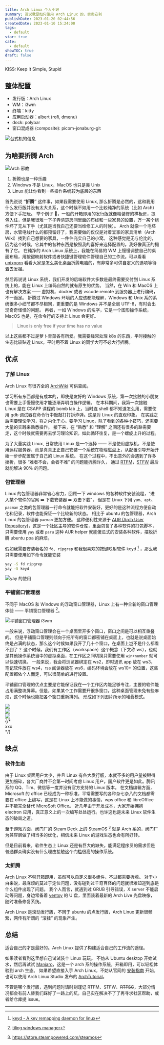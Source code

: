 ```yaml
---
title: Arch Linux 个人小记
summary: 说说我是如何使用 Arch Linux 的，卖卖安利
publishDate: 2023-01-20 02:44:56
createdDate: 2023-01-10 15:24:00
tags:
  - default
star: true
cate:
  - default
showTOC: true
draft: false
---
```


<Quote>KISS: Keep It Simple, Stupid</Quote>

## 整体配置

- 发行版：Arch Linux
- WM：i3wm
- 终端：kitty
- 应用启动器：albert (rofi, dmenu)
- dock: polybar
- 窗口混成器 (composite): picom-jonaburg-git

![台式机的信息](/image/2023-01-10-09-53-53.png)

## 为啥要折腾 Arch

<Dialog>
  为什么要折腾 Arch Linux 呢 ？🤔
  <br /> 用 Windows WSL 或者装个黑苹果，或者用 ubuntu，不香吗？
</Dialog>
<Dialog reverse="true">
  <p className="not-prose">
    <> 因为 </>
    <del>
      <a
        href="https://wiki.archlinux.org/title/Arch_is_the_best"
        className="text-nord-10 hover:underline dark:text-nord-9"
      >
        <>"Arch is the best!"</>
      </a>
    </del>
    <>，开玩笑的。</>
  </p>
</Dialog>

<div className="py-0.5"></div>

![Arch 邪教](/image/2023-01-10-10-33-57.png)

<Border>
  <ol>
    <li className=""> 折腾也是一种乐趣 </li>
    <li>Windows 不是 Linux，MacOS 也只是类 Unix</li>
    <li>Linux 能让你看到一些操作系统较为底层的东西 </li>
  </ol>
</Border>

首先说说 **“折腾”** 这件事，如果我需要使用 Linux, 那么折腾是必然的，这和我用什么发行版并没有太大关系，这个时候不如用一个比较纯净的系统（比如 Arch）方便下手把玩。
举个例子 🌰，一般的开箱即用的发行版就像精装修的样板房，提包入住，但是我很难一下子弄清楚房间里面的布线和一些家具的设置，万一某个组件坏了无从下手（尤其是当我自己还要当维修工人的时候）。
Arch 就像一个毛坯房，水管电线什么的都预留好了，我需要做的仅仅是对着宜家的家具清单（Arch Wiki）找到自己想要的家具，一件件充实自己的小窝。
这种感觉是无与伦比的，因为这个时候，它其中的各种东西是按照我的喜好来选择配置的，我好像真正的拥有了它。
在纯净的 Arch Linux 系统上，我能在简易的 WM 上慢慢调整自己的桌面布局，用按键映射软件或者快捷键管理软件管理自己的工作流，可以看看 [unixporn](https://www.reddit.com/r/unixporn/) 看看大家是怎么美化桌面折腾电脑的，有非常多可供自定义的选项等待着去发掘。

然后再说说 Linux 系统，我们开发的后端软件大多数是最终需要交付到 Linux 系统上的，能在 Linux 上编码自然的就有原生的优势。
当然，在 Win 和 MacOS 上也有解决方案 —— 虚拟机、docker 或者 vscode remote 到服务器上进行编码，不一而足。
折腾过 Windows 环境的人应该都能理解，Windows 和 Unix 系的系统很多小细节都不尽相同，更重要的是 Windows 并不是全局 UTF-8，有时会出现奇奇怪怪的问题。
再者，一如 Windows 的名字，它是一个图形操作系统，MacOS 也是，在命令行的支持上 Linux 会更好。

> Linux is only free if your time has no value

以上这些都不过是萝卜青菜各有所爱。我需要经常处理 k8s 的东西，平时接触的生态比较贴近 Linux，平时用不着 Linux 的同学大可不必大行折腾。

## 优点

### 了解 Linux

Arch Linux 有很齐全的 [ArchWiki][wiki] 可供查阅。

学习所有东西都是有成本的，即使是友好的 Windows 系统，第一次接触的小朋友也需要上手慢慢使用才能逐渐弄明白操作逻辑。
在本科期间，我第一次接触 Linux 是在 CSAPP 课程的 bomb lab 上，当时连 shell 都不知道怎么用，需要使用 gdb 调试器在命令行中敲敲打打拆炸弹。这是对 Linux 的直观印象。
在实践之后需要理论学习，将之内化于心。要学习 Linux，除了看到的各种小技巧，还需要大量的实践来熟悉操作。
接下来，在 “熟悉” 和 “理解” 之间还有很多的路需要走，这个时候就需要再去学习理论知识，如此循环往复，是一个螺旋上升的过程。

为了大量实践 Linux, 日常使用 Linux 是一个选择 —— 不是使用虚拟机，不是使用远程服务器，而是真真正正自己安装一个系统在物理磁盘上，从配置引导开始开始一步步配置属于自己的 Linux 系统。
在这个过程中，不出意外的会遇到了许多挫折，很多 “难者不会，会者不难” 的问题能折腾许久，
通过 [RTFM][rtfm]，[STFW][stfw] 最后就能解决 90% 的问题。

<Dialog reverse="true">
  Read The ~~F\*\*king~~ Friendly Manual. <br /> Search The ~~F\*\*king~~
  Friendly Web.
</Dialog>
<Dialog>OK, fine.</Dialog>

[wiki]: https://wiki.archlinux.org/
[rtfm]: https://en.wikipedia.org/wiki/RTFM
[stfw]: https://en.wiktionary.org/wiki/STFW

### 包管理器

Linux 的包管理器非常省心省力，回顾一下 windows 的各种软件安装流程，“进入某个软件的官网 ➡️ 下载安装器 ➡️ 双击下载”，
但是在 Linux 下用 `yum`、`apt`、`pacman` 之类的包管理器一行命令就能把软件安装好，更好的是这种流程方便自动化和记录，软件也能保证一个比较新的状态。
相比于 ubuntu 的包管理器，Arch Linux 的包管理器 `pacman` 更加方便。
这种便利性来源于 [AUR (Arch User Repository)](https://wiki.archlinux.org/title/Arch_User_Repository)，这是一个社区主导的软件仓库，里面包含了各种软件的打包脚本，
只需要使用 `yay` 或者 `paru` 这种 AUR helper 就能傻瓜式的安装各种软件，摆脱折腾 ubuntu ppa 的麻烦。

假如我需要安装著名的 `fd`、`ripgrep` 和我很喜欢的按键映射软件 keyd [^keyd] ，那么我只需要使用如下命令就能安装

```bash
yay -S fd ripgrep
yay -S keyd
```

![yay 的使用](/image/2023-01-16-17-13-41.png)

<Dialog reverse="true">
  顺带一提，Windows 现在也有 `scoop`、`chocolaty`、`winget` 这些包管理器了
</Dialog>

### 平铺窗口管理器

不同于 MacOS 和 Windows 的浮动窗口管理器，Linux 上有一种全新的窗口管理体验 —— 平铺窗口管理器 [^tilingwm]。

[^tilingwm]: [tiling windows manager](https://wiki.archlinux.org/title/Window_manager#Tiling_window_managers)

![平铺窗口管理器 i3wm](/image/linux.png)

一般来说，浮动窗口管理会在一个桌面里开多个窗口，窗口之间是可以相互重叠的。
但是平铺窗口管理则倾向于把所有的窗口都密铺在桌面上，也就是说桌面始终是占满的状态，那么这个时候如果我开了几十个窗口，在桌面上岂不是什么都看不到了？
这个时候，我们有工作区（workspace）这个概念（下文称 ws），也就是其他操作系统当中的虚拟桌面，在工作区之间切换只需要使用 `win+number` 就可以快速切换。
一般来说，我会将浏览器绑定在 ws2，即时通讯 app 放在 ws3，笔记软件放在 ws4，rss 阅读器放在 ws6，编码环境会放在 ws10+ 的位置，这些配置都依个人而定，可以很简单的进行设置。

平铺窗口管理的优点主要是它能保证我在一个工作区内能足够专注，主要的软件能占用满整块屏幕。但是，如果某个工作需要开很多窗口，这种桌面管理未免有些麻烦，这个时候也能把各个窗口重新排列。
形成如下列图片所示的堆叠模式。

<PhotoProvider>
  <div className="relative overflow-auto rounded-lg shadow-lg dark:bg-nord-0 dark:shadow-none">
    <div className="flex w-full snap-x snap-mandatory gap-8 overflow-x-auto py-0">
      <div className="last:pr-[calc (100%-21.5rem)] relative shrink-0 snap-center snap-normal scroll-ml-6 first:pl-6">
        <PhotoView src="/image/2023-01-18_03-54.png">
          <img
            src="/image/2023-01-18_03-54.png"
            className="relative w-80 shrink-0 cursor-pointer bg-white shadow-xl sm:w-[45rem]"
            draggable="false"
          />
        </PhotoView>
      </div>
      <div className="last:pr-[calc (100%-21.5rem)] relative shrink-0 snap-center snap-normal scroll-ml-6 first:pl-6">
        <PhotoView src="/image/2023-01-18_03-54_1.png">
          <img
            src="/image/2023-01-18_03-54_1.png"
            className="relative w-80 shrink-0 cursor-pointer bg-white shadow-xl sm:w-[45rem]"
            draggable="false"
          />
        </PhotoView>
      </div>
      <div className="relative shrink-0 snap-center snap-normal scroll-ml-6 first:pl-6 last:pr-6">
        <PhotoView src="/image/2023-01-18_03-54_2.png">
          <img
            src="/image/2023-01-18_03-54_2.png"
            className="relative w-80 shrink-0 cursor-pointer bg-white shadow-xl sm:w-[45rem]"
            draggable="false"
          />
        </PhotoView>
      </div>
      {/* <div className="absolute right-0 rotate-90 animate-bounce">xxx</div> */}
    </div>
  </div>
</PhotoProvider>

## 缺点

### 软件生态

由于 Linux 桌面用户太少，并且 Linux 有各大发行版，本就不多的用户量被掰得更加细碎，各大厂商并不会第一时间考虑 Linux 用户，国产软件更是如此。腾讯系的 QQ、Tim、微信等一度并没有官方支持的 Linux 版本。
在文档编辑方面，Microsoft 的 office 已经成为一种标准，平常需要写的各种杂七杂八的文档都需要在 office 上编写，这是在 Linux 上不能做的事情，wps office 和 libreOffice 并不能完全替代 MicroSoft Office。
近几年由于开发成本，大家开始拥抱 electron 应用，真正意义上的一次编写处处运行。也许这也是未来 Linux 软件生态的破局之道。

至于游戏方面，阀门厂的 Steam Deck 上的 SteamOS [^steamos] 就是 Arch 系的，阀门厂为兼容层做了相当多的优化，相信未来 Linux 的游戏生态也会有所好转。

[^steamos]: https://store.steampowered.com/steamos

但是目前看来，软件生态上 Linux 还是有巨大的缺失，能满足程序员的需求但是普通群众确实没有什么理由接触这个门槛很高的操作系统。

### 太折腾

Arch Linux 不够开箱即用，虽然可以自定义很多组件，不过都需要折腾。
对于小白来说，最麻烦的莫过于定位问题，没有碰到过千奇百怪的问题就很难知道到底是什么组件出现了问题。
我个人而言，就遇到过 GRUB 引导错误，X server 不能启动等问题，身边常备着 [ventoy](https://www.ventoy.net/cn/index.html) 的 U 盘，里面装着最新的 Arch Live 光盘映像，随时准备修复系统。

Arch Linux 是滚动发行版，不同于 ubuntu 的点发行版，Arch Linux 更新很频繁，网传有所谓的 “滚挂” 的现象产生。

## 总结

适合自己的才是最好的。Arch Linux 提供了构建适合自己的工作流的途径。

如果读者看到这里想自己试试装个 Linux 玩玩。
不妨从 Ubuntu desktop 开始试水，然后再试试 [Manjaro](https://manjaro.org/)，这是一个 arch 系的操作系统，开箱即用，可以轻松体验到 arch 生态。
如果希望直接入手 Arch Linux，不妨从官网的 [安装指南](https://wiki.archlinux.org/title/Installation_guide) 开始，也可以使用 Arch Linux Studio 发布的 [ArchTutorial](https://archlinuxstudio.github.io/ArchLinuxTutorial/#/)。

不管是哪个发行版，遇到问题时请时刻谨记 RTFM、STFW、~~RTFSC~~，大部分情况都会有前人替我们踩好了一路上的坑，自己实在解决不了了再寻求社区帮助，或者给仓库提 issue。

---

[^keyd]: [keyd - A key remapping daemon for linux](https://github.com/rvaiya/keyd)
